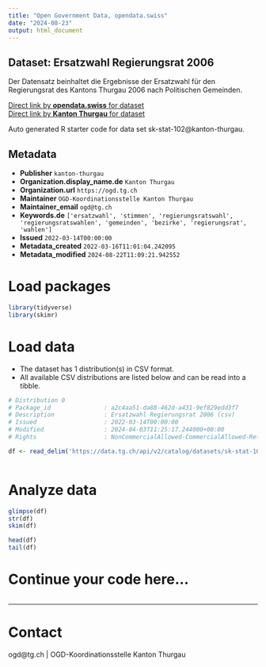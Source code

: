 ```yaml
---
title: "Open Government Data, opendata.swiss"
date: "2024-08-23"
output: html_document
---
```


## Dataset: Ersatzwahl Regierungsrat 2006

Der Datensatz beinhaltet die Ergebnisse der Ersatzwahl für den Regierungsrat des Kantons Thurgau 2006 nach Politischen Gemeinden.

[Direct link by **opendata.swiss** for dataset](https://opendata.swiss/de/dataset/ersatzwahl-regierungsrat-2006)<br>
[Direct link by **Kanton Thurgau** for dataset](https://data.tg.ch/explore/dataset/sk-stat-102/)

Auto generated R starter code for data set sk-stat-102@kanton-thurgau.

## Metadata

- **Publisher** `kanton-thurgau`
- **Organization.display_name.de** `Kanton Thurgau`
- **Organization.url** `https://ogd.tg.ch`
- **Maintainer** `OGD-Koordinationsstelle Kanton Thurgau`
- **Maintainer_email** `ogd@tg.ch`
- **Keywords.de** `['ersatzwahl', 'stimmen', 'regierungsratswahl', 'regierungsratswahlen', 'gemeinden', 'bezirke', 'regierungsrat', 'wahlen']`
- **Issued** `2022-03-14T00:00:00`
- **Metadata_created** `2022-03-16T11:01:04.242095`
- **Metadata_modified** `2024-08-22T11:09:21.942552`


# Load packages

```r

library(tidyverse)
library(skimr)

```

# Load data

-   The dataset has 1 distribution(s) in CSV format.
-   All available CSV distributions are listed below and can be read into a tibble.

```r

# Distribution 0
# Package_id               : a2c4aa51-da88-462d-a431-9ef829edd3f7
# Description              : Ersatzwahl Regierungsrat 2006 (csv)
# Issued                   : 2022-03-14T00:00:00
# Modified                 : 2024-04-03T11:25:17.244000+00:00
# Rights                   : NonCommercialAllowed-CommercialAllowed-ReferenceRequired

df <- read_delim('https://data.tg.ch/api/v2/catalog/datasets/sk-stat-102/exports/csv?use_labels=true')



```

# Analyze data

```r

glimpse(df)
str(df)
skim(df)

head(df)
tail(df)

```

# Continue your code here...

```r

```

------------------------------------------------------------------------

# Contact

ogd@tg.ch | OGD-Koordinationsstelle Kanton Thurgau
